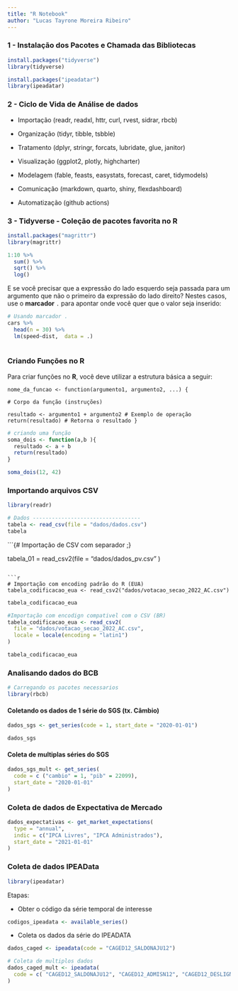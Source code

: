 ---
title: "R Notebook"
author: "Lucas Tayrone Moreira Ribeiro"
---

### 1 - Instalação dos Pacotes e Chamada das Bibliotecas

```{r}
install.packages("tidyverse")
library(tidyverse)

install.packages("ipeadatar")
library(ipeadatar)
```

### 2 - Ciclo de Vida de Análise de dados

-   Importação (readr, readxl, httr, curl, rvest, sidrar, rbcb)

-   Organização (tidyr, tibble, tsbble)

-   Tratamento (dplyr, stringr, forcats, lubridate, glue, janitor)

-   Visualização (ggplot2, plotly, highcharter)

-   Modelagem (fable, feasts, easystats, forecast, caret, tidymodels)

-   Comunicação (markdown, quarto, shiny, flexdashboard)

-   Automatização (github actions)

### 3 - Tidyverse - Coleção de pacotes favorita no R

```{r}
install.packages("magrittr")
library(magrittr)

1:10 %>%
  sum() %>%
  sqrt() %>%
  log()

```

E se você precisar que a expressão do lado esquerdo seja passada para um argumento que não o primeiro da expressão do lado direito? Nestes casos, use o **marcador** `.` para apontar onde você quer que o valor seja inserido:

```{r}
# Usando marcador .
cars %>%
  head(n = 30) %>%
  lm(speed~dist,  data = .)
  
```

### Criando Funções no R

Para criar funções no **R**, você deve utilizar a estrutura básica a seguir:

`nome_da_funcao <- function(argumento1, argumento2, ...) {`

`# Corpo da função (instruções)`

`resultado <- argumento1 + argumento2 # Exemplo de operação   return(resultado) # Retorna o resultado }`

```{r}
# criando uma função 
soma_dois <- function(a,b ){
  resultado <- a + b
  return(resultado)
}
```

```{r}
soma_dois(12, 42)
```

### Importando arquivos CSV

```{r}
library(readr)

# Dados ----------------------------------
tabela <- read_csv(file = "dados/dados.csv")
tabela
```

```{# Importação de CSV com separador ;}

tabela_01 = read_csv2(file = "dados/dados_pv.csv" )
```

```{r}
# Importação com encoding padrão do R (EUA)
tabela_codificacao_eua <- read_csv2("dados/votacao_secao_2022_AC.csv")
```

```{r}
tabela_codificacao_eua
```

```{r}
#Importação com encodign compativel com o CSV (BR)
tabela_codificacao_eua <- read_csv2(
  file = "dados/votacao_secao_2022_AC.csv",
  locale = locale(encoding = "latin1")
)

tabela_codificacao_eua
```

### Analisando dados do BCB

```{r}
# Carregando os pacotes necessarios
library(rbcb)
```


#### Coletando os dados de 1 série do SGS (tx. Câmbio)

```{r}

dados_sgs <- get_series(code = 1, start_date = "2020-01-01")

```

```{r}
dados_sgs
```
#### Coleta de multiplas séries do SGS

```{r}
dados_sgs_mult <- get_series(
  code = c ("cambio" = 1, "pib" = 22099),
  start_date = "2020-01-01"
)
```
### Coleta de dados de Expectativa de Mercado

```{r}
dados_expectativas <- get_market_expectations(
  type = "annual",
  indic = c("IPCA Livres", "IPCA Administrados"),
  start_date = "2021-01-01"
)
```


### Coleta de dados IPEAData

```{r}
library(ipeadatar)
```


Etapas:
  
- Obter o código da série temporal de interesse

```{r}
codigos_ipeadata <- available_series()

```

- Coleta os dados da série do IPEADATA

```{r}
	
dados_caged <- ipeadata(code = "CAGED12_SALDONAJU12")

```

```{r}
# Coleta de multiplos dados
dados_caged_mult <- ipeadata(
  code = c( "CAGED12_SALDONAJU12", "CAGED12_ADMISN12", "CAGED12_DESLIGN12")
)

```


































































